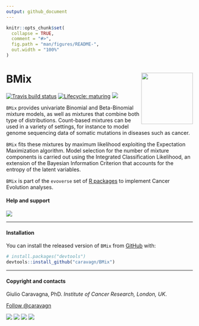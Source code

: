 ```yaml
---
output: github_document
---
```


```r
knitr::opts_chunk$set(
  collapse = TRUE,
  comment = "#>",
  fig.path = "man/figures/README-",
  out.width = "100%"
)
```

# BMix <img src='man/figures/logo.png' align="right" height="139" />

<!-- badges: start -->

[![Travis build status](https://travis-ci.org/caravagn/BMix.svg?branch=master)](https://travis-ci.org/caravagn/BMix)
[![Lifecycle: maturing](https://img.shields.io/badge/lifecycle-maturing-blue.svg)](https://www.tidyverse.org/lifecycle/#maturing)
[![](https://img.shields.io/badge/Part%20of-evoverse-blue.svg)](https://caravagn.github.io/evoverse)

<!-- badges: end -->

`BMix` provides univariate Binomial and Beta-Binomial mixture models, as well as mixtures that combine both type of distributions. Count-based mixtures can be used in a variety of settings, for instance to model genome sequencing data of somatic mutations in diseases such as cancer.

`BMix` fits these mixtures by maximum likelihood exploiting the Expectation Maximization algorithm. Model selection for the number of mixture components is carried out using the Integrated Classification Likelihood, an extension of the Bayesian Information Criterion that accounts for the entropy of the latent variables.

`BMix` is part of the `evoverse` set of [R packages](https://caravagn.github.io/evoverse) to implement Cancer Evolution analyses.




#### Help and support

[![](https://img.shields.io/badge/GitHub%20Pages-https://caravagn.github.io/BMix/-yellow.svg)](https://caravagn.github.io/BMix)

-----

#### Installation

You can install the released version of `BMix` from
[GitHub](https://github.com/) with:

``` r
# install.packages("devtools")
devtools::install_github("caravagn/BMix")
```

-----

#### Copyright and contacts

Giulio Caravagna, PhD. _Institute of Cancer Research, London, UK_.

<!-- Place this tag in your head or just before your close body tag. -->
<script async defer src="https://buttons.github.io/buttons.js"></script>
<!-- Place this tag where you want the button to render. -->
<a class="github-button" href="https://github.com/caravagn" aria-label="Follow @caravagn on GitHub">Follow @caravagn</a> 

[![](https://img.shields.io/badge/Email-gcaravagn@gmail.com-seagreen.svg)](mailto:gcaravagn@gmail.com)
[![](https://img.shields.io/badge/Github-caravagn-seagreen.svg)](https://github.com/caravagn)
[![](https://img.shields.io/badge/Twitter-@gcaravagna-steelblue.svg)](https://twitter.com/gcaravagna)
[![](https://img.shields.io/badge/Personal%20webpage-https://bit.ly/2kc9E6Y-red.svg)](https://sites.google.com/site/giuliocaravagna/)

